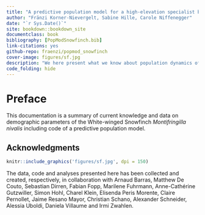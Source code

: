 ```yaml
--- 
title: "A predictive population model for a high-elevation specialist bird species"
author: "Fränzi Korner-Nievergelt, Sabine Hille, Carole Niffenegger"
date: "`r Sys.Date()`"
site: bookdown::bookdown_site
documentclass: book
bibliography: [PopModSnowfinch.bib]
link-citations: yes
github-repo: fraenzi/popmod_snowfinch
cover-image: figures/sf.jpg
description: "We here present what we know about population dynamics of Snowfinches."
code_folding: hide
---
```


# Preface

This documentation is a summary of current knowledge and data on demographic parameters of the White-winged Snowfinch *Montifringilla nivalis* including code of a predictive population model.


## Acknowledgments {-}

```r
knitr::include_graphics('figures/sf.jpg', dpi = 150)
```

The data, code and analyses presented here has been collected and created, respectively, in collaboration with Arnaud Barras, Matthew De Couto, Sebastian Dirren, Fabian Fopp, Marilene Fuhrmann, Anne-Cathérine Gutzwiller, Simon Hohl, Charel Klein, Elisenda Peris Morente, Claire Pernollet, Jaime Resano Mayor, Christian Schano, Alexander Schneider, Alessia Uboldi, Daniela Villaume and Irmi Zwahlen. 



